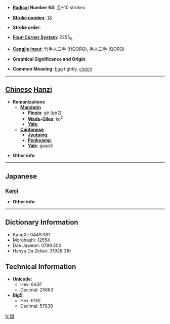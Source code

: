 * '''[[Wiktionary:Chinese radical index| Radical]] Number 64''': [[Wiktionary:Chinese radical index 手|手]]+10 strokes

* '''[[Wiktionary:Chinese total strokes index|Stroke number]]''': [[Wiktionary:Chinese total strokes index 13|13]]

* '''Stroke order''': 

* '''[[Wiktionary:Chinese four corner index|Four-Corner System]]''': 2255<sub>0</sub>

* '''[[Wiktionary:Chinese Cangjie index|Cangjie input]]''': 竹手人口手 (HQORQ), 手人口手 (QORQ)

* '''Graphical Significance and Origin''': 

* '''Common Meaning''': [[hug]] tightly, [[clutch]]

----

== [[Chinese]] [[Hanzi]] ==

* '''Romanizations'''
** '''[[Mandarin]]'''
*** '''[[Pinyin]]''': gé (ge2)
*** '''[[Wade-Giles]]''': ko<sup>2</sup>
*** '''[[Yale]]''': 
** '''[[Cantonese]]'''
*** '''[[Jyutping]]''':
*** '''[[Penkyamp]]''': 
*** '''[[Yale]]''': gaap3

* '''Other info''': 

----

==Japanese==
===[[Kanji]]===
{{kanji|on readings=[[かく]] (kaku)
|kun readings=
}}

* '''Other info''':  

----

== Dictionary Information ==

* KangXi: 0449.081
* Morohashi: 12554
* Dae Jaweon: 0799.300
* Hanyu Da Zidian: 31928.010

== Technical Information ==

* '''Unicode''':
** Hex: 643F
** Decimal: 25663
* '''Big5''':
** Hex: E1EE
** Decimal: 57838

[[fr:搿]]